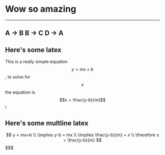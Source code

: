# Wow so amazing

--------
A -> B
B -> C
D -> A
-------

## Here's some latex

This is a really simple equation $$y = mx + b$$, to solve for $$x$$ the equation is $$x = \frac{y-b}{m}$$!

## Here's some multline latex

$$$$$$
y = mx+b \\
\implies y-b = mx \\
\implies \frac{y-b}{m} = x \\
\therefore x = \frac{y-b}{m}
$$$$$
